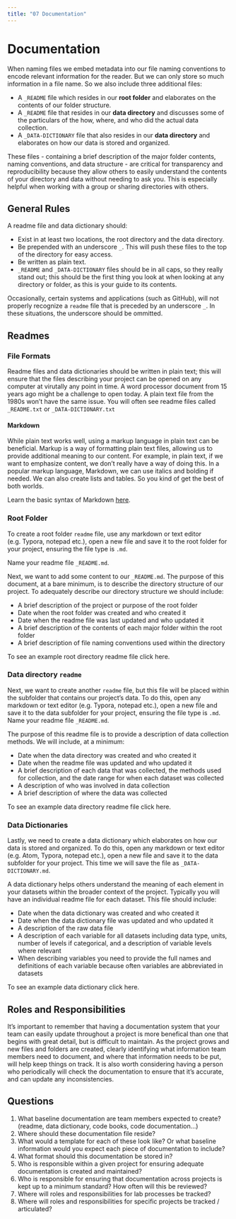 ```yaml
---
title: "07 Documentation"
---
```


# Documentation {-}

When naming files we embed metadata into our file naming conventions to encode relevant information for the reader. But we can only store so much information in a file name. So we also include three additional files:

* A `_README` file which resides in our **root folder** and elaborates on the contents of our folder structure.
* A `_README` file that resides in our **data directory** and discusses some of the particulars of the how, where, and who did the actual data collection.
* A `_DATA-DICTIONARY` file that also resides in our **data directory** and elaborates on how our data is stored and organized.

These files - containing a brief description of the major folder contents, naming conventions, and data structure - are critical for transparency and reproducibility because they allow others to easily understand the contents of your directory and data without needing to ask you. This is especially helpful when working with a group or sharing directories with others.

## General Rules {-}

A readme file and data dictionary should:

* Exist in at least two locations, the root directory and the data directory.
* Be prepended with an underscore `_`. This will push these files to the top of the directory for easy access.
* Be written as plain text.
* `_README` and `_DATA-DICTIONARY` files should be in all caps, so they really stand out; this should be the first thing you look at when looking at any directory or folder, as this is your guide to its contents.

<div class="note">
Occasionally, certain systems and applications (such as GitHub), will not properly recognize a <code>readme</code> file that is preceded by an underscore <code>_</code>. In these situations, the underscore should be ommitted.
</div>

## Readmes {-}

### File Formats {-}

Readme files and data dictionaries should be written in plain text; this will ensure that the files describing your project can be opened on any computer at virutally any point in time. A word processor document from 15 years ago might be a challenge to open today. A plain text file from the 1980s won't have the same issue. You will often see readme files called `_README.txt` or `_DATA-DICTIONARY.txt`

#### Markdown {-}

While plain text works well, using a markup language in plain text can be beneficial. Markup is a way of formatting plain text files, allowing us to provide additional meaning to our content. For example, in plain text, if we want to emphasize content, we don't really have a way of doing this. In a popular markup language, Markdown, we can use italics and bolding if needed. We can also create lists and tables. So you kind of get the best of both worlds.

Learn the basic syntax of Markdown [here](https://www.markdownguide.org/basic-syntax/).

### Root Folder {-}

To create a root folder `readme` file, use any markdown or text editor (e.g. Typora, notepad etc.), open a new file and save it to the root folder for your project, ensuring the file type is `.md`.

Name your readme file `_README.md`.

Next, we want to add some content to our `_README.md`. The purpose of this document, at a bare minimum, is to describe the directory structure of our project. To adequately describe our directory structure we should include:

* A brief description of the project or purpose of the root folder
* Date when the root folder was created and who created it
* Date when the readme file was last updated and who updated it
* A brief description of the contents of each major folder within the root folder
* A brief description of file naming conventions used within the directory

To see an example root directory readme file click here.

### Data directory `readme` {-}

Next, we want to create another `readme` file, but this file will be placed within the subfolder that contains our project's data. To do this, open any markdown or text editor (e.g. Typora, notepad etc.), open a new file and save it to the data subfolder for your project, ensuring the file type is `.md`. Name your readme file `_README.md`.

The purpose of this readme file is to provide a description of data collection methods. We will include, at a minimum:

* Date when the data directory was created and who created it
* Date when the readme file was updated and who updated it
* A brief description of each data that was collected, the methods used for collection, and the date range for when each dataset was collected
* A description of who was involved in data collection
* A brief description of where the data was collected

To see an example data directory readme file click here.

### Data Dictionaries {-}

Lastly, we need to create a data dictionary which elaborates on how our data is stored and organized. To do this, open any markdown or text editor (e.g. Atom, Typora, notepad etc.), open a new file and save it to the data subfolder for your project. This time we will save the file as `_DATA-DICTIONARY.md`.

A data dictionary helps others understand the meaning of each element in your datasets within the broader context of the project. Typically you will have an individual readme file for each dataset. This file should include:

* Date when the data dictionary was created and who created it
* Date when the data dictionary file was updated and who updated it
* A description of the raw data file
* A description of each variable for all datasets including data type, units, number of levels if categorical, and a description of variable levels where relevant
* When describing variables you need to provide the full names and definitions of each variable because often variables are abbreviated in datasets

To see an example data dictionary click here.

## Roles and Responsibilities {-}

It's important to remember that having a documentation system that your team can easily update throughout a project is more benefical than one that begins with great detail, but is difficult to maintain.  As the project grows and new files and folders are created, clearly identifying what information team members need to document, and where that information needs to be put, will help keep things on track.  It is also worth considering having a person who periodically will check the documentation to ensure that it's accurate, and can update any inconsistencies.

## Questions {-}

1. What baseline documentation are team members expected to create? (readme, data dictionary, code books, code documentation...)
2. Where should these documentation file reside?
3. What would a template for each of these look like? Or what baseline information would you expect each piece of documentation to include?
4. What format should this documentation be stored in?
5. Who is responsible within a given project for ensuring adequate documentation is created and maintained?
6. Who is responsible for ensuring that documentation across projects is kept up to a minimum standard? How often will this be reviewed?
7. Where will roles and responsibilities for lab processes be tracked?
8. Where will roles and responsibilities for specific projects be tracked / articulated?